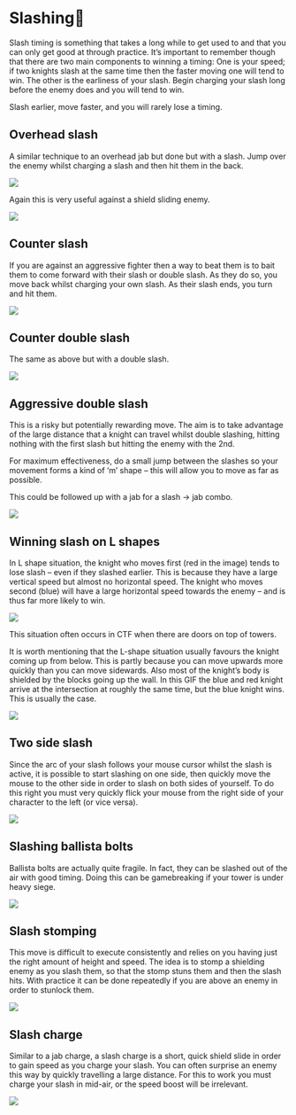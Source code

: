 # Slashing

Slash timing is something that takes a long while to get used to and that you can only get good at through practice. It's important to remember though that there are two main components to winning a timing:
One is your speed; if two knights slash at the same time then the faster moving one will tend to win.
The other is the earliness of your slash. Begin charging your slash long before the enemy does and you will tend to win.

Slash earlier, move faster, and you will rarely lose a timing.

## Overhead slash

A similar technique to an overhead jab but done but with a slash. Jump over the enemy whilst charging a slash and then hit them in the back.

![](http://i.giphy.com/26xBSe7Y1eW0LKtPO.gif)

Again this is very useful against a shield sliding enemy.

![](http://i.giphy.com/l0ExnnYPXH9582Onm.gif)

## Counter slash

If you are against an aggressive fighter then a way to beat them is to bait them to come forward with their slash or double slash. As they do so, you move back whilst charging your own slash. As their slash ends, you turn and hit them.

![](http://i.giphy.com/l0ExvRAtmZuXqaSOs.gif)

## Counter double slash

The same as above but with a double slash.

![](http://i.giphy.com/l0ExdZqvHWU2SyPh6.gif)

## Aggressive double slash

This is a risky but potentially rewarding move. The aim is to take advantage of the large distance that a knight can travel whilst double slashing, hitting nothing with the first slash but hitting the enemy with the 2nd.

For maximum effectiveness, do a small jump between the slashes so your movement forms a kind of ‘m’ shape – this will allow you to move as far as possible.

This could be followed up with a jab for a slash → jab combo.

![](http://i.giphy.com/l3q2QbtTBusj7EPGU.gif)

## Winning slash on L shapes

In L shape situation, the knight who moves first (red in the image) tends to lose slash – even if they slashed earlier. This is because they have a large vertical speed but almost no horizontal speed. The knight who moves second (blue) will have a large horizontal speed towards the enemy – and is thus far more likely to win.

![](http://i.giphy.com/d3mnrh3yLOFdkKC4.gif)

This situation often occurs in CTF when there are doors on top of towers.

It is worth mentioning that the L-shape situation usually favours the knight coming up from below. This is partly because you can move upwards more quickly than you can move sidewards. Also most of the knight's body is shielded by the blocks going up the wall. In this GIF the blue and red knight arrive at the intersection at roughly the same time, but the blue knight wins. This is usually the case.

![](http://i.giphy.com/26xBLpnBW9JY7UDyU.gif)

## Two side slash

Since the arc of your slash follows your mouse cursor whilst the slash is active, it is possible to start slashing on one side, then quickly move the mouse to the other side in order to slash on both sides of yourself. To do this right you must very quickly flick your mouse from the right side of your character to the left (or vice versa).

![](http://i.giphy.com/l0Exk4r05B6UBapeU.gif)

## Slashing ballista bolts

Ballista bolts are actually quite fragile. In fact, they can be slashed out of the air with good timing. Doing this can be gamebreaking if your tower is under heavy siege.

![](http://i.giphy.com/26xBLcRJsuNqbJ6eY.gif)

## Slash stomping

This move is difficult to execute consistently and relies on you having just the right amount of height and speed. The idea is to stomp a shielding enemy as you slash them, so that the stomp stuns them and then the slash hits. With practice it can be done repeatedly if you are above an enemy in order to stunlock them.

![](http://i.giphy.com/l0ExsBjXNbVtyCJlC.gif)

## Slash charge

Similar to a jab charge, a slash charge is a short, quick shield slide in order to gain speed as you charge your slash. You can often surprise an enemy this way by quickly travelling a large distance. For this to work you must charge your slash in mid-air, or the speed boost will be irrelevant.

![](http://i.giphy.com/26gsbuZ7fuInBNQ5i.gif)

